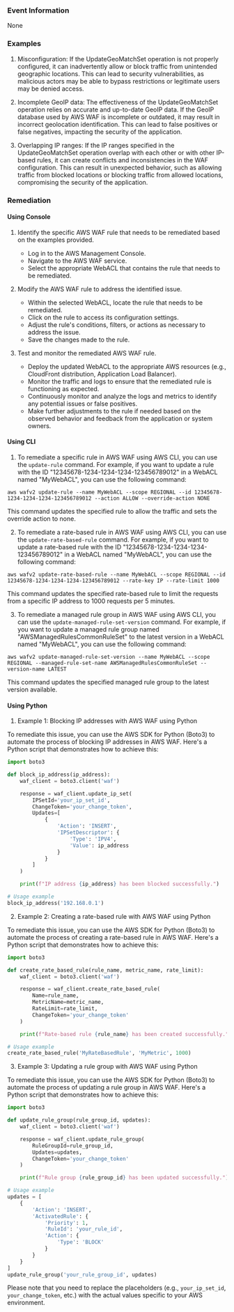 
### Event Information

None


### Examples

1. Misconfiguration: If the UpdateGeoMatchSet operation is not properly configured, it can inadvertently allow or block traffic from unintended geographic locations. This can lead to security vulnerabilities, as malicious actors may be able to bypass restrictions or legitimate users may be denied access.

2. Incomplete GeoIP data: The effectiveness of the UpdateGeoMatchSet operation relies on accurate and up-to-date GeoIP data. If the GeoIP database used by AWS WAF is incomplete or outdated, it may result in incorrect geolocation identification. This can lead to false positives or false negatives, impacting the security of the application.

3. Overlapping IP ranges: If the IP ranges specified in the UpdateGeoMatchSet operation overlap with each other or with other IP-based rules, it can create conflicts and inconsistencies in the WAF configuration. This can result in unexpected behavior, such as allowing traffic from blocked locations or blocking traffic from allowed locations, compromising the security of the application.

### Remediation

#### Using Console

1. Identify the specific AWS WAF rule that needs to be remediated based on the examples provided.
   - Log in to the AWS Management Console.
   - Navigate to the AWS WAF service.
   - Select the appropriate WebACL that contains the rule that needs to be remediated.

2. Modify the AWS WAF rule to address the identified issue.
   - Within the selected WebACL, locate the rule that needs to be remediated.
   - Click on the rule to access its configuration settings.
   - Adjust the rule's conditions, filters, or actions as necessary to address the issue.
   - Save the changes made to the rule.

3. Test and monitor the remediated AWS WAF rule.
   - Deploy the updated WebACL to the appropriate AWS resources (e.g., CloudFront distribution, Application Load Balancer).
   - Monitor the traffic and logs to ensure that the remediated rule is functioning as expected.
   - Continuously monitor and analyze the logs and metrics to identify any potential issues or false positives.
   - Make further adjustments to the rule if needed based on the observed behavior and feedback from the application or system owners.

#### Using CLI

1. To remediate a specific rule in AWS WAF using AWS CLI, you can use the `update-rule` command. For example, if you want to update a rule with the ID "12345678-1234-1234-1234-123456789012" in a WebACL named "MyWebACL", you can use the following command:

```
aws wafv2 update-rule --name MyWebACL --scope REGIONAL --id 12345678-1234-1234-1234-123456789012 --action ALLOW --override-action NONE
```

This command updates the specified rule to allow the traffic and sets the override action to none.

2. To remediate a rate-based rule in AWS WAF using AWS CLI, you can use the `update-rate-based-rule` command. For example, if you want to update a rate-based rule with the ID "12345678-1234-1234-1234-123456789012" in a WebACL named "MyWebACL", you can use the following command:

```
aws wafv2 update-rate-based-rule --name MyWebACL --scope REGIONAL --id 12345678-1234-1234-1234-123456789012 --rate-key IP --rate-limit 1000
```

This command updates the specified rate-based rule to limit the requests from a specific IP address to 1000 requests per 5 minutes.

3. To remediate a managed rule group in AWS WAF using AWS CLI, you can use the `update-managed-rule-set-version` command. For example, if you want to update a managed rule group named "AWSManagedRulesCommonRuleSet" to the latest version in a WebACL named "MyWebACL", you can use the following command:

```
aws wafv2 update-managed-rule-set-version --name MyWebACL --scope REGIONAL --managed-rule-set-name AWSManagedRulesCommonRuleSet --version-name LATEST
```

This command updates the specified managed rule group to the latest version available.

#### Using Python

1. Example 1: Blocking IP addresses with AWS WAF using Python

To remediate this issue, you can use the AWS SDK for Python (Boto3) to automate the process of blocking IP addresses in AWS WAF. Here's a Python script that demonstrates how to achieve this:

```python
import boto3

def block_ip_address(ip_address):
    waf_client = boto3.client('waf')

    response = waf_client.update_ip_set(
        IPSetId='your_ip_set_id',
        ChangeToken='your_change_token',
        Updates=[
            {
                'Action': 'INSERT',
                'IPSetDescriptor': {
                    'Type': 'IPV4',
                    'Value': ip_address
                }
            }
        ]
    )

    print(f"IP address {ip_address} has been blocked successfully.")

# Usage example
block_ip_address('192.168.0.1')
```

2. Example 2: Creating a rate-based rule with AWS WAF using Python

To remediate this issue, you can use the AWS SDK for Python (Boto3) to automate the process of creating a rate-based rule in AWS WAF. Here's a Python script that demonstrates how to achieve this:

```python
import boto3

def create_rate_based_rule(rule_name, metric_name, rate_limit):
    waf_client = boto3.client('waf')

    response = waf_client.create_rate_based_rule(
        Name=rule_name,
        MetricName=metric_name,
        RateLimit=rate_limit,
        ChangeToken='your_change_token'
    )

    print(f"Rate-based rule {rule_name} has been created successfully.")

# Usage example
create_rate_based_rule('MyRateBasedRule', 'MyMetric', 1000)
```

3. Example 3: Updating a rule group with AWS WAF using Python

To remediate this issue, you can use the AWS SDK for Python (Boto3) to automate the process of updating a rule group in AWS WAF. Here's a Python script that demonstrates how to achieve this:

```python
import boto3

def update_rule_group(rule_group_id, updates):
    waf_client = boto3.client('waf')

    response = waf_client.update_rule_group(
        RuleGroupId=rule_group_id,
        Updates=updates,
        ChangeToken='your_change_token'
    )

    print(f"Rule group {rule_group_id} has been updated successfully.")

# Usage example
updates = [
    {
        'Action': 'INSERT',
        'ActivatedRule': {
            'Priority': 1,
            'RuleId': 'your_rule_id',
            'Action': {
                'Type': 'BLOCK'
            }
        }
    }
]
update_rule_group('your_rule_group_id', updates)
```

Please note that you need to replace the placeholders (e.g., `your_ip_set_id`, `your_change_token`, etc.) with the actual values specific to your AWS environment.

